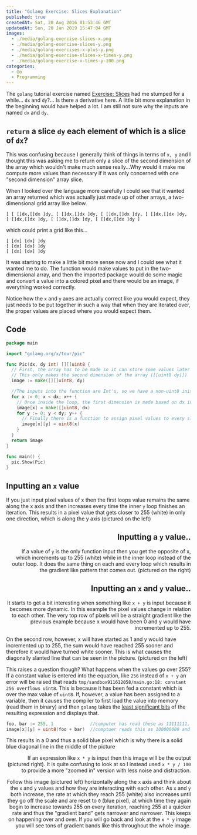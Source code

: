 ```yaml
---
title: "Golang Exercise: Slices Explanation"
published: true
createdAt: Sat, 20 Aug 2016 01:53:46 GMT
updatedAt: Sun, 20 Jan 2019 15:47:04 GMT
images:
  - ./media/golang-exercise-slices-x.png
  - ./media/golang-exercise-slices-y.png
  - ./media/golang-exercises-x-plus-y.png
  - ./media/golang-exercise-slices-x-times-y.png
  - ./media/golang-exercise-x-times-y-100.png
categories:
  - Go
  - Programming
---
```


The `golang` tutorial exercise named [Exercise: Slices](https://tour.golang.org/moretypes/18) had  me stumped for a
while... `dx` and `dy`?... Is there a derivative here. A little bit more explanation in the beginning would have
helped a lot. I am still not sure why the inputs are named `dx` and `dy`.

## `return` a slice `dy` each element of which is a slice of `dx`?

This was confusing because I generally think of things in terms of `x, y` and I thought this was asking me to return
only a slice of the second dimension of the array which wouldn't make much sense really...Why would it make me
compute more values than necessary if it was only concerned with one "second dimension" array slice.

When I looked over the language more carefully I could see that it wanted an array returned which was actually just
made up of other arrays, a two-dimensional grid array like below.

```
[ [ []dx,[]dx ]dy, [ []dx,[]dx ]dy, [ []dx,[]dx ]dy, [ []dx,[]dx ]dy, [ []dx,[]dx ]dy, [ []dx,[]dx ]dy, [ []dx,[]dx ]dy ]
```

which could print a grid like this...

```
[ [dx] [dx] ]dy
[ [dx] [dx] ]dy
[ [dx] [dx] ]dy
```

It was starting to make a little bit more sense now and I could see what it wanted me to do. The function would make
values to put in the two-dimensional array, and then the imported package would do some magic and convert a value
into a colored pixel and there would be an image, if everything worked correctly.

Notice how the `x` and `y` axes are actually correct like you would expect, they just needs to be put together in
such a way that when they are iterated over, the proper values are placed where you would expect them.

## Code

```go
package main

import "golang.org/x/tour/pic"

func Pic(dx, dy int) [][]uint8 {
  // First, the array has to be made so it can store some values later
  // This only makes the second dimension of the array ([[uint8 dy]])
  image := make([][]uint8, dy)

  //The inputs into the function are Int's, so we have a non-uint8 initializer
  for x := 0; x < dx; x++ {
    // Once inside the loop, the first dimension is made based on dx input value
    image[x] = make([]uint8, dx)
    for y := 0; y < dy; y++ {
      // Finally there is a function to assign pixel values to every slot in the array
      image[x][y] = uint8(x)
    }
  }
  return image
}

func main() {
  pic.Show(Pic)
}
```

<Image1 align="left" width="30%" />

## Inputting an `x` value

If you just input pixel values of x then the first loops value remains the same along the x axis and then increases
every time the inner `y` loop finishes an iteration. This results in a pixel value that gets closer to 255 (white) in
only one direction, which is along the y axis (pictured on the left)

<Image2 align="right" width="30%" />

## Inputting a `y` value..

If a value of `y` is the only function input then you get the opposite of x, which increments up to 255 (white) while
in the inner loop instead of the outer loop. It does the same thing on each and every loop which results in the
gradient like pattern that comes out. (pictured on the right)

## Inputting an `x` and `y` value..

It starts to get a bit interesting when something like `x + y` is input because it becomes more dynamic. In this
example the pixel values change in relation to each other. The very top row of pixels will be a straight gradient
like the previous example because x would have been 0 and y would have incremented up to 255.

<Image3 align="left" width="30%" />

On the second row, however, x will have started as 1 and y would have incremented up to 255, the sum would have
reached 255 sooner and therefore it would have turned white sooner. This is what causes the diagonally slanted line
that can be seen in the picture. (pictured on the left)

This raises a question though? What happens when the values go over 255? If a constant value is entered into the
equation, like `256` instead of `x + y` an error will be raised that reads `tmp/sandbox911612058/main.go:18: constant
256 overflows uint8`. This is because it has been fed a constant which is over the max value of `uint8`. If, however,
a value has been assigned to a variable, then it causes the compiler to first load the value into memory (read them
in binary) and then `golang` takes the [least significant bits](https://en.wikipedia.org/wiki/Least_significant_bit)
of the resulting expression and displays that.

```go
foo, bar := 255, 1              //computer has read these as 11111111, and 1 respectively
image[x][y] = uint8(foo + bar)  //comptuer reads this as 100000000 and takes rightmost 8 digits
```

<Image4 align="left" width="30%" />

This results in a 0 and thus a solid blue pixel which is why there is a solid blue diagonal line in the middle of the
picture

<Image5 align="right" width="30%" />

If an expression like `x * y` is input then this image will be the output (pictured right).  It is quite confusing to
look at so I instead used `x * y / 100` to provide a more "zoomed in" version with less noise and distraction.

Follow this image (pictured left) horizontally along the `x` axis and think about the `x` and `y` values and how they
are interacting with each other.  As `x` and `y` both increase, the rate at which they reach 255 (white) also
increases until they go off the scale and are reset to `0` (blue pixel), at which time they again begin to increase
towards 255 on every iteration, reaching 255 at a quicker rate and thus the "gradient band" gets narrower and narrower.
This keeps on happening over and over. If you will go back and look at the `x * y` image you will see tons of
gradient bands like this throughout the whole image.
